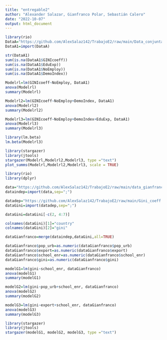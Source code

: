 ---
title: "entregable2"
author: "Alexander Salazar, Gianfranco Polar, Sebastián Calero"
date: "2022-10-07"
output: html_document
---

```{r}
library(rio)
DataA="https://github.com/AlexSalaz142/TrabajoE2/raw/main/Data_conjunta_Alex.csv"
DataA1=import(DataA)
```

```{r}
str(DataA1)
sum(is.na(DataA1$GINIcoeff))
sum(is.na(DataA1$EduExp))
sum(is.na(DataA1$NoEmploy))
sum(is.na(DataA1$DemoIndex))
```

```{r}
Modelrl=lm(GINIcoeff~NoEmploy, DataA1)
anova(Modelrl)
summary(Modelrl)
```

```{r}
Modelrl2=lm(GINIcoeff~NoEmploy+DemoIndex, DataA1)
anova(Modelrl2)
summary(Modelrl2)
```

```{r}
Modelrl3=lm(GINIcoeff~NoEmploy+DemoIndex+EduExp, DataA1)
anova(Modelrl3)
summary(Modelrl3)
```
```{r}
library(lm.beta)
lm.beta(Modelrl3)
```

```{r}
library(stargazer)
library(jtools)
stargazer(Modelrl,Modelrl2,Modelrl3, type ="text")
plot_summs(Modelrl,Modelrl2,Modelrl3, scale = TRUE)
```

```{r}
library(rio)
library(dplyr)
```


```{r}
data="https://github.com/AlexSalaz142/TrabajoE2/raw/main/data_gianfranco.csv"
dataindep=import(data,sep=";")
```
```{r}
datadep="https://github.com/AlexSalaz142/TrabajoE2/raw/main/Gini_coeff.csv"
dataGini=import(datadep,sep=";")
```

```{r}
dataGini=dataGini[-c(2, 4:7)]
```

```{r}
colnames(dataGini)[1]="country"
colnames(dataGini)[2]="gini"
```

```{r}
dataGianfranco=merge(dataindep,dataGini,all=TRUE)
```

```{r}
dataGianfranco$pop_urb=as.numeric(dataGianfranco$pop_urb)
dataGianfranco$export=as.numeric(dataGianfranco$export)
dataGianfranco$school_enr=as.numeric(dataGianfranco$school_enr)
dataGianfranco$gini=as.numeric(dataGianfranco$gini)
```

```{r}
modelG1=lm(gini~school_enr, dataGianfranco)
anova(modelG1)
summary(modelG1)
```
```{r}
modelG2=lm(gini~pop_urb+school_enr, dataGianfranco)
anova(modelG2)
summary(modelG2)
```
```{r}
modelG3=lm(gini~export+school_enr, dataGianfranco)
anova(modelG3)
summary(modelG3)
```

```{r}
library(stargazer)
library(jtools)
stargazer(modelG1, modelG2, modelG3, type ="text")
```

